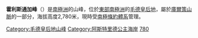 {{coord|72|2|S|8|57|E|source:GNIS|display=title}}

'''霍利斯通加峰'''（{{lang-en|Hålisstonga Peak}}）是[[南極洲|南極洲]]的山峰，位於[[東部南極洲|東部南極洲]]的[[毛德皇后地|毛德皇后地]]，屬於[[庫爾策山脈|庫爾策山脈]]的一部分，海拔高度2,780米，現時受[[南極條約體系|南極條約體系]]管理。

{{DEFAULTSORT:Hålisstonga Peak}}
[[Category:毛德皇后地山峰|Category:毛德皇后地山峰]]
[[Category:阿斯特里德公主海岸|Category:阿斯特里德公主海岸]]
[[Category:海拔2000公尺至2999公尺的南極洲山峰|780]]

{{PrincessAstridCoast-geo-stub}}